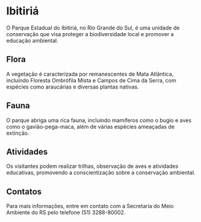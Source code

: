 # Ibitiriá

O Parque Estadual do Ibitiriá, no Rio Grande do Sul, é uma unidade de conservação que visa proteger a biodiversidade local e promover a educação ambiental.

## Flora

A vegetação é caracterizada por remanescentes de Mata Atlântica, incluindo Floresta Ombrófila Mista e Campos de Cima da Serra, com espécies como araucárias e diversas plantas nativas.

## Fauna

O parque abriga uma rica fauna, incluindo mamíferos como o bugio e aves como o gavião-pega-maca, além de várias espécies ameaçadas de extinção.

## Atividades

Os visitantes podem realizar trilhas, observação de aves e atividades educativas, promovendo a conscientização sobre a conservação ambiental.

## Contatos

Para mais informações, entre em contato com a Secretaria do Meio Ambiente do RS pelo telefone (51) 3288-80002.